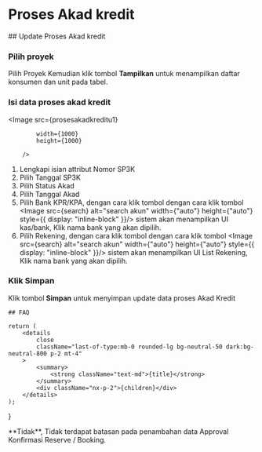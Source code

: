





# Proses Akad kredit

<Steps>
## Update Proses Akad kredit

### Pilih proyek

Pilih Proyek Kemudian klik tombol **Tampilkan** untuk menampilkan daftar konsumen dan unit pada tabel.

### Isi data proses akad kredit

<Image
            src={prosesakadkreditu1}
            
            width={1000}
            height={1000}
                
        />

1. Lengkapi isian attribut Nomor SP3K
2. Pilih Tanggal SP3K
3. Pilih Status Akad
4. Pilih Tanggal Akad 
5. Pilih Bank KPR/KPA, dengan cara klik tombol dengan cara klik tombol <Image src={search} alt="search akun" width={"auto"} height={"auto"} style={{ display: "inline-block" }}/>
sistem akan menampilkan UI kas/bank, Klik nama bank yang akan dipilih.
6. Pilih Rekening, dengan cara klik tombol dengan cara klik tombol <Image src={search} alt="search akun" width={"auto"} height={"auto"} style={{ display: "inline-block" }}/>
sistem akan menampilkan UI List Rekening, Klik nama bank yang akan dipilih.

### Klik Simpan
Klik tombol **Simpan** untuk menyimpan update data proses Akad Kredit
</Steps>

    ## FAQ

    return (
        <details
            close
            className="last-of-type:mb-0 rounded-lg bg-neutral-50 dark:bg-neutral-800 p-2 mt-4"
        >
            <summary>
                <strong className="text-md">{title}</strong>
            </summary>
            <div className="nx-p-2">{children}</div>
        </details>
    );
}

<FAQBox title="">
  **Tidak**, Tidak terdapat batasan pada penambahan data Approval Konfirmasi Reserve / Booking. 
  
</FAQBox>
